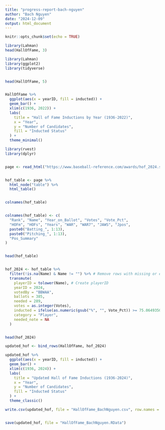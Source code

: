 ```yaml
---
title: "progress-report-bach-nguyen"
author: "Bach Nguyen"
date: "2024-12-09"
output: html_document
---
```


```r
knitr::opts_chunk$set(echo = TRUE)
```

```r
library(Lahman)
head(HallOfFame, 3)
```

```r

library(Lahman)
library(ggplot2)
library(tidyverse)


head(HallOfFame, 5)


HallOfFame %>%
  ggplot(aes(x = yearID, fill = inducted)) +
  geom_bar() +
  xlim(c(1936, 2022)) +
  labs(
    title = "Hall of Fame Inductions by Year (1936-2022)",
    x = "Year",
    y = "Number of Candidates",
    fill = "Inducted Status"
  ) +
  theme_minimal()


```

```r

library(rvest)
library(dplyr)


page <- read_html("https://www.baseball-reference.com/awards/hof_2024.shtml")


hof_table <- page %>%
  html_node("table") %>%
  html_table()


colnames(hof_table)


colnames(hof_table) <- c(
  "Rank", "Name", "Year_on_Ballot", "Votes", "Vote_Pct",
  "HOFm", "HOFs", "Years", "WAR", "WAR7", "JAWS", "Jpos",
  paste0("Batting_", 1:13),
  paste0("Pitching_", 1:13),
  "Pos_Summary"
)


head(hof_table)


hof_2024 <- hof_table %>%
  filter(!is.na(Name) & Name != "") %>% # Remove rows with missing or empty names
  transmute(
    playerID = tolower(Name), # Create playerID
    yearID = 2024,
    votedBy = "BBWAA",
    ballots = 385, 
    needed = 289, 
    votes = as.integer(Votes), 
    inducted = ifelse(as.numeric(gsub("%", "", Vote_Pct)) >= 75.06493506, "Y", "N"), # Determine induction
    category = "Player",
    needed_note = NA
  )


head(hof_2024)
```

```r

updated_hof <- bind_rows(HallOfFame, hof_2024)

updated_hof %>%
  ggplot(aes(x = yearID, fill = inducted)) +
  geom_bar() +
  xlim(c(1936, 2024)) +
  labs(
    title = "Updated Hall of Fame Inductions (1936-2024)",
    x = "Year",
    y = "Number of Candidates",
    fill = "Inducted Status"
  ) +
  theme_classic()


```

```r

write.csv(updated_hof, file = "HallOfFame_BachNguyen.csv", row.names = FALSE)


save(updated_hof, file = "HallOfFame_BachNguyen.RData")
```


